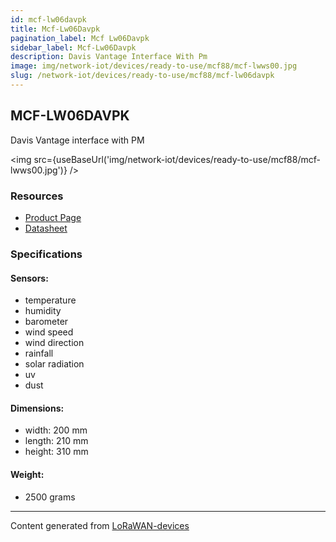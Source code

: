 ```yaml
---
id: mcf-lw06davpk
title: Mcf-Lw06Davpk
pagination_label: Mcf Lw06Davpk
sidebar_label: Mcf-Lw06Davpk
description: Davis Vantage Interface With Pm
image: img/network-iot/devices/ready-to-use/mcf88/mcf-lwws00.jpg
slug: /network-iot/devices/ready-to-use/mcf88/mcf-lw06davpk
---
```



## MCF-LW06DAVPK

Davis Vantage interface with PM

<img src={useBaseUrl('img/network-iot/devices/ready-to-use/mcf88/mcf-lwws00.jpg')} />

### Resources

- [Product Page](https://www.mcf88.it/prodotto/mcf-lw06davk/)
- [Datasheet](https://www.mcf88.it/wp-content/uploads/2020/07/MCF-LWWS06DAVK_DAVKP.pdf)

### Specifications

#### Sensors:

- temperature
- humidity
- barometer
- wind speed
- wind direction
- rainfall
- solar radiation
- uv
- dust

#### Dimensions:

- width: 200 mm
- length: 210 mm
- height: 310 mm

#### Weight:

- 2500 grams

---

Content generated from [LoRaWAN-devices](https://github.com/TheThingsNetwork/lorawan-devices)
